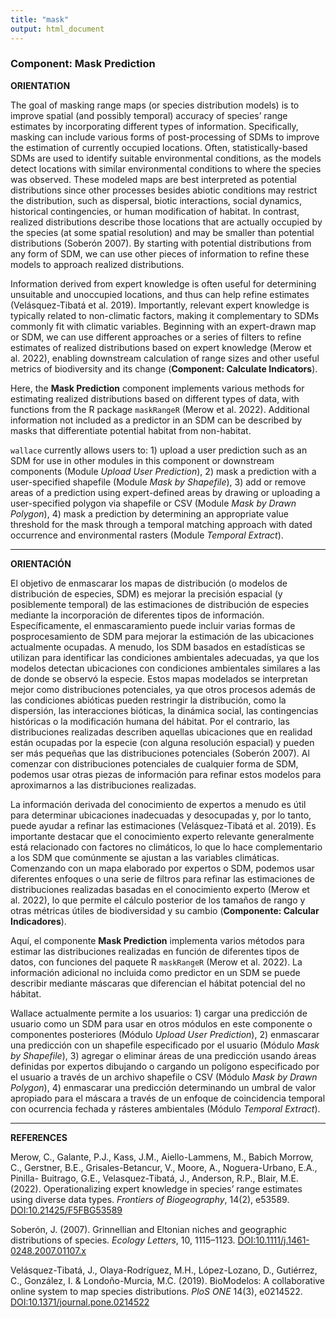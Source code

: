 ```yaml
---
title: "mask"
output: html_document
---
```


### **Component: Mask Prediction**

**ORIENTATION**

The goal of masking range maps (or species distribution models) is to improve spatial (and possibly temporal) accuracy of species’ range estimates by incorporating different types of information. Specifically, masking can include various forms of post-processing of SDMs to improve the estimation of currently occupied locations. Often, statistically-based SDMs are used to identify suitable environmental conditions, as the models detect locations with similar environmental conditions to where the species was observed. These modeled maps are best interpreted as potential distributions since other processes besides abiotic conditions may restrict the distribution, such as dispersal, biotic interactions, social dynamics, historical contingencies, or human modification of habitat. In contrast, realized distributions describe those locations that are actually occupied by the species (at some spatial resolution) and may be smaller than potential distributions (Soberón 2007). By starting with potential distributions from any form of SDM, we can use other pieces of information to refine these models to approach realized distributions.

Information derived from expert knowledge is often useful for determining unsuitable and unoccupied locations, and thus can help refine estimates (Velásquez-Tibatá et al. 2019). Importantly, relevant expert knowledge is typically related to non-climatic factors, making it complementary to SDMs commonly fit with climatic variables. Beginning with an expert-drawn map or SDM, we can use different approaches or a series of filters to refine estimates of realized distributions based on expert knowledge (Merow et al. 2022), enabling downstream calculation of range sizes and other useful metrics of biodiversity and its change (**Component: Calculate Indicators**).

Here, the **Mask Prediction** component implements various methods for estimating realized distributions based on different types of data, with functions from the R package `maskRangeR` (Merow et al. 2022). Additional information not included as a predictor in an SDM can be described by masks that differentiate potential habitat from non-habitat. 

`wallace` currently allows users to: 1) upload a user prediction such as an SDM for use in other modules in this component or downstream components (Module *Upload User Prediction*), 2) mask a prediction with a user-specified shapefile (Module *Mask by Shapefile*), 3) add or remove areas of a prediction using expert-defined areas by drawing or uploading a user-specified polygon via shapefile or CSV (Module *Mask by Drawn Polygon*), 4) mask a prediction by determining an appropriate value threshold for the mask through a temporal matching approach with dated occurrence and environmental rasters (Module *Temporal Extract*).

---

**ORIENTACIÓN**

El objetivo de enmascarar los mapas de distribución (o modelos de distribución de especies, SDM) es mejorar la precisión espacial (y posiblemente temporal) de las estimaciones de distribución de especies mediante la incorporación de diferentes tipos de información. Específicamente, el enmascaramiento puede incluir varias formas de posprocesamiento de SDM para mejorar la estimación de las ubicaciones actualmente ocupadas. A menudo, los SDM basados en estadísticas se utilizan para identificar las condiciones ambientales adecuadas, ya que los modelos detectan ubicaciones con condiciones ambientales similares a las de donde se observó la especie. Estos mapas modelados se interpretan mejor como distribuciones potenciales, ya que otros procesos además de las condiciones abióticas pueden restringir la distribución, como la dispersión, las interacciones bióticas, la dinámica social, las contingencias históricas o la modificación humana del hábitat. Por el contrario, las distribuciones realizadas describen aquellas ubicaciones que en realidad están ocupadas por la especie (con alguna resolución espacial) y pueden ser más pequeñas que las distribuciones potenciales (Soberón 2007). Al comenzar con distribuciones potenciales de cualquier forma de SDM, podemos usar otras piezas de información para refinar estos modelos para aproximarnos a las distribuciones realizadas.

La información derivada del conocimiento de expertos a menudo es útil para determinar ubicaciones inadecuadas y desocupadas y, por lo tanto, puede ayudar a refinar las estimaciones (Velásquez-Tibatá et al. 2019). Es importante destacar que el conocimiento experto relevante generalmente está relacionado con factores no climáticos, lo que lo hace complementario a los SDM que comúnmente se ajustan a las variables climáticas. Comenzando con un mapa elaborado por expertos o SDM, podemos usar diferentes enfoques o una serie de filtros para refinar las estimaciones de distribuciones realizadas basadas en el conocimiento experto (Merow et al. 2022), lo que permite el cálculo posterior de los tamaños de rango y otras métricas útiles de biodiversidad y su cambio (**Componente: Calcular Indicadores**).

Aquí, el componente **Mask Prediction** implementa varios métodos para estimar las distribuciones realizadas en función de diferentes tipos de datos, con funciones del paquete R `maskRangeR` (Merow et al. 2022). La información adicional no incluida como predictor en un SDM se puede describir mediante máscaras que diferencian el hábitat potencial del no hábitat.

Wallace actualmente permite a los usuarios: 1) cargar una predicción de usuario como un SDM para usar en otros módulos en este componente o componentes posteriores (Módulo *Upload User Prediction*), 2) enmascarar una predicción con un shapefile especificado por el usuario (Módulo *Mask by Shapefile*), 3) agregar o eliminar áreas de una predicción usando áreas definidas por expertos dibujando o cargando un polígono especificado por el usuario a través de un archivo shapefile o CSV (Módulo *Mask by Drawn Polygon*), 4) enmascarar una predicción determinando un umbral de valor apropiado para el máscara a través de un enfoque de coincidencia temporal con ocurrencia fechada y rásteres ambientales (Módulo *Temporal Extract*).

---

**REFERENCES**

Merow, C., Galante, P.J., Kass, J.M., Aiello-Lammens, M., Babich Morrow, C., Gerstner, B.E., Grisales-Betancur, V., Moore, A., Noguera-Urbano, E.A., Pinilla- Buitrago, G.E., Velasquez-Tibatá, J., Anderson, R.P., Blair, M.E. (2022). Operationalizing expert knowledge in species' range estimates using diverse data types. *Frontiers of Biogeography*, 14(2), e53589. <a href="https://doi.org/10.21425/F5FBG53589" target="_blank">DOI:10.21425/F5FBG53589</a>

Soberón, J. (2007). Grinnellian and Eltonian niches and geographic distributions of species. *Ecology Letters*, 10, 1115–1123. <a href="https://doi.org/10.1111/j.1461-0248.2007.01107.x" target="_blank">DOI:10.1111/j.1461-0248.2007.01107.x</a>

Velásquez-Tibatá, J., Olaya-Rodríguez, M.H., López-Lozano, D., Gutiérrez, C., González, I. & Londoño-Murcia, M.C. (2019). BioModelos: A collaborative online system to map species distributions. *PloS ONE* 14(3), e0214522. <a href="https://doi.org/10.1371/journal.pone.0214522" target="_blank">DOI:10.1371/journal.pone.0214522</a>
